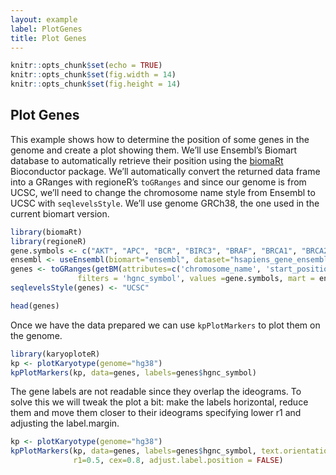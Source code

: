 ```yaml
---
layout: example
label: PlotGenes
title: Plot Genes
---
```



```r
knitr::opts_chunk$set(echo = TRUE)
knitr::opts_chunk$set(fig.width = 14)
knitr::opts_chunk$set(fig.height = 14)

```

## Plot Genes

This example shows how to determine the position of some genes in the genome 
and create a plot showing them. We'll use Ensembl's Biomart database to 
automatically retrieve their position using the [biomaRt](https://bioconductor.org/packages/biomaRt)
Bioconductor package. We'll automatically convert the returned data frame into 
a GRanges with regioneR's `toGRanges` and since our genome is from UCSC, we'll
need to change the chromosome name style from Ensembl to UCSC with
`seqlevelsStyle`. We'll use genome GRCh38, the one used in the current biomart
version.


```r
library(biomaRt)
library(regioneR)
gene.symbols <- c("AKT", "APC", "BCR", "BIRC3", "BRAF", "BRCA1", "BRCA2", "CDKN2C", "FEV", "TP53", "PTEN", "RB1")
ensembl <- useEnsembl(biomart="ensembl", dataset="hsapiens_gene_ensembl")
genes <- toGRanges(getBM(attributes=c('chromosome_name', 'start_position', 'end_position', 'hgnc_symbol'),
               filters = 'hgnc_symbol', values =gene.symbols, mart = ensembl))
seqlevelsStyle(genes) <- "UCSC"

head(genes)

```

Once we have the data prepared we can use `kpPlotMarkers` to plot them on the
genome.

```r
library(karyoploteR) 
kp <- plotKaryotype(genome="hg38")
kpPlotMarkers(kp, data=genes, labels=genes$hgnc_symbol)
```

The gene labels are not readable since they overlap the ideograms. To solve this
we will tweak the plot a bit: make the labels horizontal, reduce them and move
them closer to their ideograms specifying lower r1 and adjusting the label.margin.

```r
kp <- plotKaryotype(genome="hg38")
kpPlotMarkers(kp, data=genes, labels=genes$hgnc_symbol, text.orientation = "horizontal",
              r1=0.5, cex=0.8, adjust.label.position = FALSE)
```
